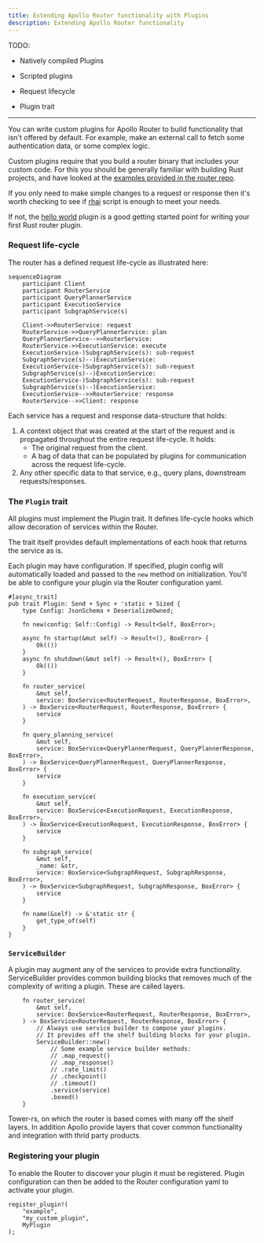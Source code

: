 ```yaml
---
title: Extending Apollo Router functionality with Plugins
description: Extending Apollo Router functionality 
---
```



TODO:

- Natively compiled Plugins
- Scripted plugins

- Request lifecycle
- Plugin trait

---

You can write custom plugins for Apollo Router to build functionality that isn't offered by default.  For example, make an external call to fetch some authentication data, or some complex logic.

Custom plugins require that you build a router binary that includes your custom code. For this you should be generally familiar with building Rust projects, and have looked at the [examples provided in the router repo](https://github.com/apollographql/router/tree/main/examples).

If you only need to make simple changes to a request or response then it's worth checking to see if [rhai](#rhai) script is enough to meet your needs. 

If not, the [hello world](https://github.com/apollographql/router/blob/225915f6e084b13c3a0972f170cf4a1a6f8e7f28/examples/hello-world/src/hello_world.rs) plugin is a good getting started point for writing your first Rust router plugin.

### Request life-cycle

The router has a defined request life-cycle as illustrated here:

```mermaid
sequenceDiagram
    participant Client
    participant RouterService
    participant QueryPlannerService
    participant ExecutionService
    participant SubgraphService(s)

    Client->>RouterService: request
    RouterService->>QueryPlannerService: plan
    QueryPlannerService-->>RouterService: 
    RouterService->>ExecutionService: execute
    ExecutionService-)SubgraphService(s): sub-request
    SubgraphService(s)--)ExecutionService: 
    ExecutionService-)SubgraphService(s): sub-request
    SubgraphService(s)--)ExecutionService: 
    ExecutionService-)SubgraphService(s): sub-request
    SubgraphService(s)--)ExecutionService: 
    ExecutionService-->>RouterService: response
    RouterService-->>Client: response
```

Each service has a request and response data-structure that holds:
1. A context object that was created at the start of the request and is propagated throughout the entire request life-cycle. It holds:
    - The original request from the client.
    - A bag of data that can be populated by plugins for communication across the request life-cycle.
3. Any other specific data to that service, e.g., query plans, downstream requests/responses.


### The `Plugin` trait

All plugins must implement the Plugin trait. It defines life-cycle hooks which allow decoration of services within the Router.

The trait itself provides default implementations of each hook that returns the service as is.

Each plugin may have configuration. If specified, plugin config will automatically loaded and passed to the `new` method on initialization. You'll be able to configure your plugin via the Router configuration yaml.

```rust=
#[async_trait]
pub trait Plugin: Send + Sync + 'static + Sized {
    type Config: JsonSchema + DeserializeOwned;

    fn new(config: Self::Config) -> Result<Self, BoxError>;

    async fn startup(&mut self) -> Result<(), BoxError> {
        Ok(())
    }
    async fn shutdown(&mut self) -> Result<(), BoxError> {
        Ok(())
    }

    fn router_service(
        &mut self,
        service: BoxService<RouterRequest, RouterResponse, BoxError>,
    ) -> BoxService<RouterRequest, RouterResponse, BoxError> {
        service
    }

    fn query_planning_service(
        &mut self,
        service: BoxService<QueryPlannerRequest, QueryPlannerResponse, BoxError>,
    ) -> BoxService<QueryPlannerRequest, QueryPlannerResponse, BoxError> {
        service
    }

    fn execution_service(
        &mut self,
        service: BoxService<ExecutionRequest, ExecutionResponse, BoxError>,
    ) -> BoxService<ExecutionRequest, ExecutionResponse, BoxError> {
        service
    }

    fn subgraph_service(
        &mut self,
        _name: &str,
        service: BoxService<SubgraphRequest, SubgraphResponse, BoxError>,
    ) -> BoxService<SubgraphRequest, SubgraphResponse, BoxError> {
        service
    }

    fn name(&self) -> &'static str {
        get_type_of(self)
    }
}
```

### `ServiceBuilder`

A plugin may augment any of the services to provide extra functionality.
ServiceBuilder provides common building blocks that removes much of the complexity of writing a plugin. These are called layers.

```rust=
    fn router_service(
        &mut self,
        service: BoxService<RouterRequest, RouterResponse, BoxError>,
    ) -> BoxService<RouterRequest, RouterResponse, BoxError> {
        // Always use service builder to compose your plugins.
        // It provides off the shelf building blocks for your plugin.
        ServiceBuilder::new()
            // Some example service builder methods:
            // .map_request()
            // .map_response()
            // .rate_limit()
            // .checkpoint()
            // .timeout()
            .service(service)
            .boxed()
    }
```

Tower-rs, on which the router is based comes with many off the shelf layers. In addition Apollo provide layers that cover common functionality and integration with thrid party products.

### Registering your plugin

To enable the Router to discover your plugin it must be registered. Plugin configuration can then be added to the Router configuration yaml to activate your plugin.  

```rust=
register_plugin!(
    "example",
    "my_custom_plugin",
    MyPlugin
);
```
